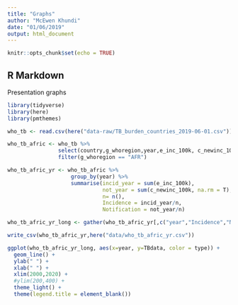 ```yaml
---
title: "Graphs"
author: "McEwen Khundi"
date: "01/06/2019"
output: html_document
---
```


```r
knitr::opts_chunk$set(echo = TRUE)
```

## R Markdown

Presentation graphs
```r
library(tidyverse)
library(here)
library(pmthemes)
```


```r
who_tb <- read.csv(here("data-raw/TB_burden_countries_2019-06-01.csv"))

who_tb_afric <- who_tb %>%
                select(country,g_whoregion,year,e_inc_100k, c_newinc_100k) %>%
                filter(g_whoregion == "AFR")

who_tb_afric_yr <- who_tb_afric %>%
                    group_by(year) %>%
                    summarise(incid_year = sum(e_inc_100k), 
                              not_year = sum(c_newinc_100k, na.rm = T),
                              n= n(), 
                              Incidence = incid_year/n,
                              Notification = not_year/n)

who_tb_afric_yr_long <- gather(who_tb_afric_yr[,c("year","Incidence","Notification")], key= "type", value = TBdata,-year)

write_csv(who_tb_afric_yr,here("data/who_tb_afric_yr.csv"))

ggplot(who_tb_afric_yr_long, aes(x=year, y=TBdata, color = type)) +
  geom_line() +
  ylab(" ") +
  xlab(" ") +
  xlim(2000,2020) +
  #ylim(200,400) +
  theme_light() +
  theme(legend.title = element_blank())


```




